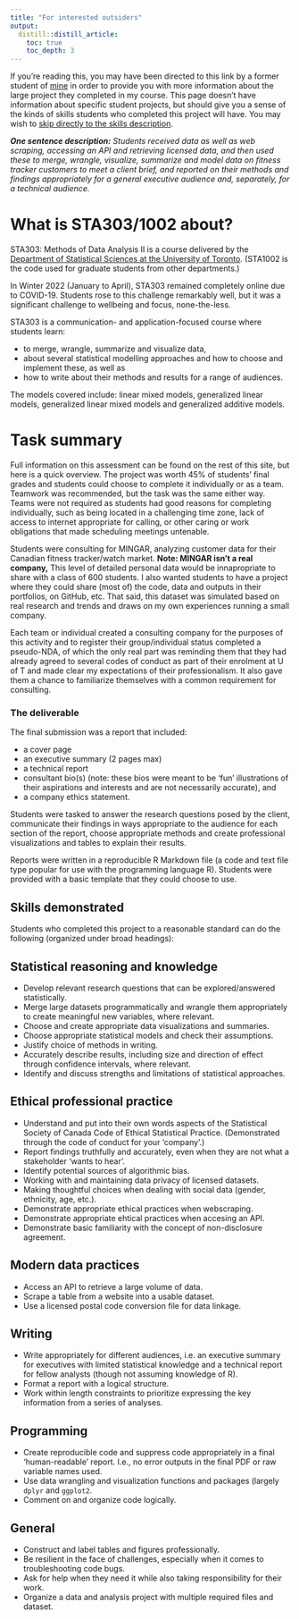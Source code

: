 ```yaml
---
title: "For interested outsiders"
output: 
  distill::distill_article:
    toc: true
    toc_depth: 3
---
```



If you're reading this, you may have been directed to this link by a former student of [mine](https://www.lizabolton.com/) in order to provide you with more information about the large project they completed in my course. This page doesn't have information about specific student projects, but should give you a sense of the kinds of skills students who completed this project will have. You may wish to [skip directly to the skills description](#skills).

***One sentence description:** Students received data as well as web scraping, accessing an API and retrieving licensed data, and then used these to merge, wrangle, visualize, summarize and model data on fitness tracker customers to meet a client brief, and reported on their methods and findings appropriately for a general executive audience and, separately, for a technical audience.*


# What is STA303/1002 about?

STA303: Methods of Data Analysis II is a course delivered by the [Department of Statistical Sciences at the University of Toronto](https://www.statistics.utoronto.ca/). (STA1002 is the code used for graduate students from other departments.)

In Winter 2022 (January to April), STA303 remained completely online due to COVID-19. Students rose to this challenge remarkably well, but it was a significant challenge to wellbeing and focus, none-the-less.

STA303 is a communication- and application-focused course where students learn:

- to merge, wrangle, summarize and visualize data,
- about several statistical modelling approaches and how to choose and implement these, as well as
- how to write about their methods and results for a range of audiences.

The models covered include: linear mixed models, generalized linear models, generalized linear mixed models and generalized additive models.

# Task summary

Full information on this assessment can be found on the rest of this site, but here is a quick overview. The project was worth 45% of students’ final grades and students could choose to complete it individually or as a team. Teamwork was recommended, but the task was the same either way. Teams were not required as students had good reasons for completing individually, such as being located in a challenging time zone, lack of access to internet appropriate for calling, or other caring or work obligations that made scheduling meetings untenable.

Students were consulting for MINGAR, analyzing customer data for their Canadian fitness tracker/watch market. __Note: MINGAR isn’t a real company,__ This level of detailed personal data would be innapropriate to share with a class of 600 students. I also wanted students to have a project where they could share (most of) the code, data and outputs in their portfolios, on GitHub, etc. That said, this dataset was simulated based on real research and trends and draws on my own experiences running a small company.

Each team or individual created a consulting company for the purposes of this activity and to register their group/individual status completed a pseudo-NDA, of which the only real part was reminding them that they had already agreed to several codes of conduct as part of their enrolment at U of T and made clear my expectations of their professionalism. It also gave them a chance to familiarize themselves with a common requirement for consulting.

### The deliverable

The final submission was a report that included:

-   a cover page
-   an executive summary (2 pages max)
-   a technical report
-   consultant bio(s) (note: these bios were meant to be 'fun' illustrations of their aspirations and interests and are not necessarily accurate), and
-   a company ethics statement.

Students were tasked to answer the research questions posed by the client, communicate their findings in ways appropriate to the audience for each section of the report, choose appropriate methods and create professional visualizations and tables to explain their results.

Reports were written in a reproducible R Markdown file (a code and text file type popular for use with the programming language R). Students were provided with a basic template that they could choose to use.

## Skills demonstrated {#skills}

Students who completed this project to a reasonable standard can do the following (organized under broad headings):

## Statistical reasoning and knowledge

- Develop relevant research questions that can be explored/answered statistically.
- Merge large datasets programmatically and wrangle them appropriately to create meaningful new variables, where relevant.
- Choose and create appropriate data visualizations and summaries.
- Choose appropriate statistical models and check their assumptions.
- Justify choice of methods in writing.
- Accurately describe results, including size and direction of effect through confidence intervals, where relevant.
- Identify and discuss strengths and limitations of statistical approaches.

## Ethical professional practice
- Understand and put into their own words aspects of the Statistical Society of Canada Code of Ethical Statistical Practice. (Demonstrated through the code of conduct for your ‘company’.)
- Report findings truthfully and accurately, even when they are not what a stakeholder ‘wants to hear’.
- Identify potential sources of algorithmic bias.
- Working with and maintaining data privacy of licensed datasets. 
- Making thoughtful choices when dealing with social data (gender, ethnicity, age, etc.).
- Demonstrate appropriate ethical practices when webscraping.
- Demonstrate appropriate ehtical practices when accesing an API.
- Demonstrate basic familiarity with the concept of non-disclosure agreement.

## Modern data practices
- Access an API to retrieve a large volume of data.
- Scrape a table from a website into a usable dataset.
- Use a licensed postal code conversion file for data linkage.

## Writing

-   Write appropriately for different audiences, i.e. an executive summary for executives with limited statistical knowledge and a technical report for fellow analysts (though not assuming knowledge of R).
-   Format a report with a logical structure.
-   Work within length constraints to prioritize expressing the key information from a series of analyses.

## Programming

-   Create reproducible code and suppress code appropriately in a final 'human-readable' report. I.e., no error outputs in the final PDF or raw variable names used.
-   Use data wrangling and visualization functions and packages (largely `dplyr` and `ggplot2`.
-   Comment on and organize code logically.

## General

-   Construct and label tables and figures professionally.
-   Be resilient in the face of challenges, especially when it comes to troubleshooting code bugs.
-   Ask for help when they need it while also taking responsibility for their work.
-   Organize a data and analysis project with multiple required files and dataset.
